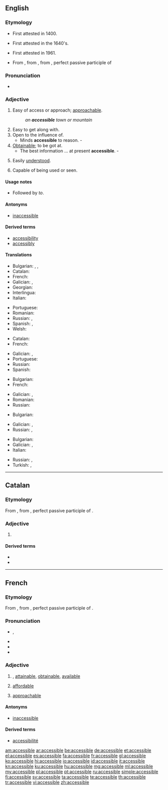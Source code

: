 ==English==

===Etymology===
* First attested in 1400.
* {{sense|easy of access}} First attested in the 1640's.
* {{sense|art|literature}} First attested in 1961.
* From {{etyl|fr|en}}, from {{etyl|LL.|en}} {{term|accessibilis||lang=la}}, from {{term|accessus||lang=la}}, perfect passive participle of {{term|accedo|accēdō|lang=la|approach}}

===Pronunciation===
* {{a|US}} {{IPA|/ək.ˈsɛs.ə.bəl/}}

===Adjective===
{{en-adj}}

# Easy of access or approach; [[approachable]].
#: ''an '''accessible''' town or mountain''
# Easy to get along with.
# Open to the influence of.
#* Minds '''accessible''' to reason. - {{w|Thomas Babington Macaulay}}
# [[obtainable|Obtainable]]; to be got at.
#* The best information ... at present '''accessible'''. - {{w|Thomas Babington Macaulay}}
# {{context|art|literature|lang=en}} Easily [[understand|understood]].
# Capable of being used or seen.

====Usage notes====
* {{sense|open to influence}} Followed by ''to''.

====Antonyms====
* [[inaccessible]]

====Derived terms====
* [[accessibility]]
* [[accessibly]]

====Translations====
{{trans-top|easy of access or approach}}
* Bulgarian: {{t+|bg|достъпен}}, {{t+|bg|достижим}}, {{t+|bg|достъпен}}
* Catalan: {{t|ca|accessible}}
* French: {{t+|fr|accessible}}
* Galician: {{t+|gl|accesible}}, {{t+|gl|accesíbel}}
* Georgian: {{t-|ka|მისაწვდომი|tr=misacvdomi|sc=Geor}}
* Interlingua: {{t-|ia|accessibile}}
* Italian: {{t+|it|accessibile}}
{{trans-mid}}
* Portuguese: {{t|pt|acessível}}
* Romanian: {{t-|ro|accesibil|m|n}}
* Russian: {{t+|ru|доступный|tr=dostúpnyj}}, {{t-|ru|достижимый|tr=dostižímyj}}
* Spanish: {{t+|es|accesible}}, {{t+|es|asequible}}
* Welsh: {{t-|cy|hygyrch}}
{{trans-bottom}}

{{trans-top|of a person, approachable}}
* Catalan: {{t|ca|accessible}}
* French: {{t+|fr|accessible}}
{{trans-mid}}
* Galician: {{t+|gl|accesible}}, {{t+|gl|accesíbel}}
* Portuguese: {{t|pt|acessível}}
* Russian: {{t+|ru|доступный|tr=dostúpnyj}}
* Spanish: {{t|es|accesible}}
{{trans-bottom}}

{{trans-top|obtainable}}
* Bulgarian: {{t+|bg|постижим}}
* French: {{t+|fr|accessible}}
{{trans-mid}}
* Galician: {{t+|gl|accesible}}, {{t+|gl|accesíbel}}
* Romanian: {{t-|ro|accesibil|m|n}}
* Russian: {{t+|ru|доступный|tr=dostúpnyj}}
{{trans-bottom}}

{{trans-top|open to the influence of}}
* Bulgarian: {{t+|bg|податлив}}
{{trans-mid}}
* Galician: {{t+|gl|accesible}}, {{t+|gl|accesíbel}}
* Russian: {{t-|ru|поддающийся|tr=poddajúščijsja}}, {{t+|ru|податливый|tr=podátlivyj}}
{{trans-bottom}}

{{trans-top|easily understood}}
* Bulgarian: {{t+|bg|понятен}}
* Galician: {{t+|gl|accesible}}, {{t+|gl|accesíbel}}
* Italian: {{t+|it|accessibile}}
{{trans-mid}}
* Russian: {{t+|ru|доступный|tr=dostúpnyj}}, {{t+|ru|понятный|tr=ponjátnyj}}
* Turkish: {{t-|tr|Kolayca anlaşılır}}, {{t-|tr|kolay anlaşılan}}
{{trans-bottom}}

----

==Catalan==

===Etymology===
From {{etyl|LL.|ca}} {{term|accessibilis||accessible|lang=la}}, from {{term|accessus||lang=la}}, perfect passive participle of {{term|accedo|accēdō|lang=la|approach}}.

===Adjective===
{{ca-adj|mf}}

# {{l/en|accessible}}

====Derived terms====
* {{l/ca|accessibilitat}}
* {{l/ca|inaccessible}}

----

==French==

===Etymology===
From {{etyl|LL.|fr}} {{term|accessibilis||accessible|lang=la}}, from {{term|accessus||lang=la}}, perfect passive participle of {{term|accedo|accēdō|lang=la|approach}}.

===Pronunciation===
* {{IPA|/ak.sɛ.sibl/|lang=fr}}, {{X-SAMPA|/ak.sE.sibl/|lang=fr}}
* {{audio|Fr-accessible.ogg|Audio (France, Paris)}}
* {{homophones|accessibles|lang=fr}}
* {{hyphenation|ak|se|ssible|lang=fr}}

===Adjective===
{{fr-adj|mf}}

# {{context|of a place, information, etc.|lang=fr}} {{l/en|accessible}}, [[attainable]], [[obtainable]], [[available]]
# {{context|of a price|lang=fr}} [[affordable]]
# {{context|of a person|lang=fr}} [[approachable]]

====Antonyms====
* [[inaccessible#French|inaccessible]]

====Derived terms====
* [[accessibilité]]

[[am:accessible]]
[[ar:accessible]]
[[be:accessible]]
[[de:accessible]]
[[et:accessible]]
[[el:accessible]]
[[es:accessible]]
[[fa:accessible]]
[[fr:accessible]]
[[gl:accessible]]
[[ko:accessible]]
[[hi:accessible]]
[[io:accessible]]
[[id:accessible]]
[[it:accessible]]
[[kn:accessible]]
[[ku:accessible]]
[[hu:accessible]]
[[mg:accessible]]
[[ml:accessible]]
[[my:accessible]]
[[pl:accessible]]
[[pt:accessible]]
[[ru:accessible]]
[[simple:accessible]]
[[fi:accessible]]
[[sv:accessible]]
[[ta:accessible]]
[[te:accessible]]
[[th:accessible]]
[[tr:accessible]]
[[vi:accessible]]
[[zh:accessible]]